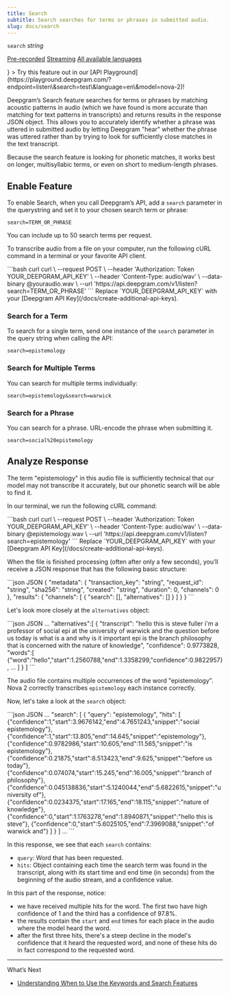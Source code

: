 ```yaml
---
title: Search
subtitle: Search searches for terms or phrases in submitted audio.
slug: docs/search
---
```



`search` *string*

[Pre-recorded](/docs/getting-started-with-pre-recorded-audio) [Streaming](/docs/getting-started-with-live-streaming-audio) [All available languages](/docs/models-languages-overview)

<div class="api-playground-call">
<Info
  icon={<img src="https://res.cloudinary.com/deepgram/image/upload/v1717523786/devex/codey-greeting_rekqe1.svg" alt="Deepgram API Playground"/>}
>
  Try this feature out in our [API Playground](https://playground.deepgram.com/?endpoint=listen\&search=test\&language=en\&model=nova-2)!
</Info>
</div>

Deepgram’s Search feature searches for terms or phrases by matching acoustic patterns in audio (which we have found is more accurate than matching for text patterns in transcripts) and returns results in the response JSON object. This allows you to accurately identify whether a phrase was uttered in submitted audio by letting Deepgram "hear" whether the phrase was uttered rather than by trying to look for sufficiently close matches in the text transcript.

<Info>
  Because the search feature is looking for phonetic matches, it works best on longer, multisyllabic terms, or even on short to medium-length phrases.
</Info>

## Enable Feature

To enable Search, when you call Deepgram’s API, add a `search` parameter in the querystring and set it to your chosen search term or phrase:

`search=TERM_OR_PHRASE`

<Info>
  You can include up to 50 search terms per request.
</Info>

To transcribe audio from a file on your computer, run the following cURL command in a terminal or your favorite API client.

<CodeGroup>
  ```bash curl
  curl \
    --request POST \
    --header 'Authorization: Token YOUR_DEEPGRAM_API_KEY' \
    --header 'Content-Type: audio/wav' \
    --data-binary @youraudio.wav \
    --url 'https://api.deepgram.com/v1/listen?search=TERM_OR_PHRASE'
  ```
</CodeGroup>

<Warning>
  Replace `YOUR_DEEPGRAM_API_KEY` with your [Deepgram API Key](/docs/create-additional-api-keys).
</Warning>

### Search for a Term

To search for a single term, send one instance of the `search` parameter in the query string when calling the API:

`search=epistemology`

### Search for Multiple Terms

You can search for multiple terms individually:

`search=epistemology&search=warwick`

### Search for a Phrase

You can search for a phrase. URL-encode the phrase when submitting it.

`search=social%20epistemology`

## Analyze Response

The term "epistemology" in this audio file is sufficiently technical that our model may not transcribe it accurately, but our phonetic search will be able to find it.

In our terminal, we run the following cURL command:

<CodeGroup>
  ```bash curl
  curl \
    --request POST \
    --header 'Authorization: Token YOUR_DEEPGRAM_API_KEY' \
    --header 'Content-Type: audio/wav' \
    --data-binary @epistemology.wav \
    --url 'https://api.deepgram.com/v1/listen?search=epistemology'
  ```
</CodeGroup>

<Warning>
  Replace `YOUR_DEEPGRAM_API_KEY` with your [Deepgram API Key](/docs/create-additional-api-keys).
</Warning>

When the file is finished processing (often after only a few seconds), you’ll receive a JSON response that has the following basic structure:

<CodeGroup>
  ```json JSON
  {
  	"metadata": {
  		"transaction_key": "string",
  		"request_id": "string",
  		"sha256": "string",
  		"created": "string",
  		"duration": 0,
  		"channels": 0
  	},
  	"results": {
  		"channels": [
  			{
  				"search": [],
  				"alternatives": []
  			}
  		]
  	}
  }
  ```
</CodeGroup>

Let's look more closely at the `alternatives` object:

<CodeGroup>
  ```json JSON
  ...
  "alternatives":[
    {
      "transcript": "hello this is steve fuller i'm a professor of social epi at the university of warwick and the question before us today is what is a and why is it important epi is the branch philosophy that is concerned with the nature of knowledge",
      "confidence": 0.9773828,
      "words":[
        {"word":"hello","start":1.2560788,"end":1.3358299,"confidence":0.9822957},
          ...
      ]
    }
  ]
  ```
</CodeGroup>

The audio file contains multiple occurrences of the word "epistemology". Nova 2 correctly transcribes `epistemology` each instance correctly.

Now, let's take a look at the `search` object:

<CodeGroup>
  ```json JSON
  ...
  "search": [
    {
      "query": "epistemology",
      "hits": [
        {"confidence":1,"start":3.9676142,"end":4.7651243,"snippet":"social epistemology"},
        {"confidence":1,"start":13.805,"end":14.645,"snippet":"epistemology"},
        {"confidence":0.9782986,"start":10.605,"end":11.565,"snippet":"is epistemology"},
        {"confidence":0.21875,"start":8.513423,"end":9.625,"snippet":"before us today"},
        {"confidence":0.074074,"start":15.245,"end":16.005,"snippet":"branch of philosophy"},
        {"confidence":0.045138836,"start":5.1240044,"end":5.6822615,"snippet":"university of"},
        {"confidence":0.0234375,"start":17.165,"end":18.115,"snippet":"nature of knowledge"},
        {"confidence":0,"start":1.1763278,"end":1.8940871,"snippet":"hello this is steve"},
        {"confidence":0,"start":5.6025105,"end":7.3969088,"snippet":"of warwick and"}
      ]
    }
  ]
  ...
  ```
</CodeGroup>

In this response, we see that each `search` contains:

* `query`: Word that has been requested.
* `hits`: Object containing each time the search term was found in the transcript, along with its start time and end time (in seconds) from the beginning of the audio stream, and a confidence value.

In this part of the response, notice:

* we have received multiple hits for the word. The first two have high confidence of 1 and the third has a confidence of 97.8%.
* the results contain the `start` and `end` times for each place in the audio where the model heard the word.
* after the first three hits, there's a steep decline in the model's confidence that it heard the requested word, and none of these hits do in fact correspond to the requested word.

***

What’s Next

* [Understanding When to Use the Keywords and Search Features](/docs/keywords-vs-search)

